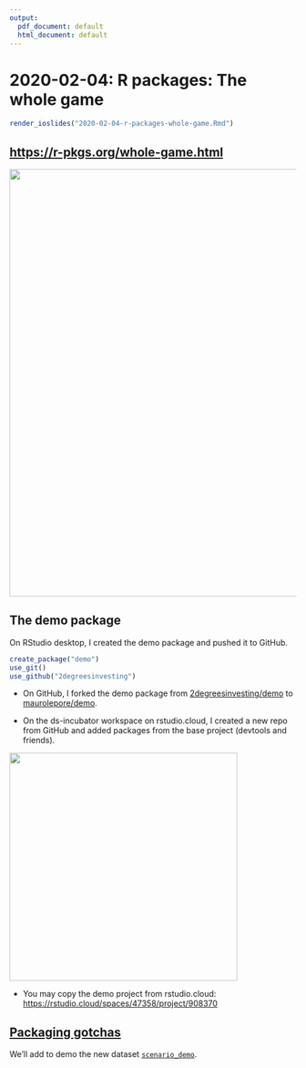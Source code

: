 ```yaml
---
output:
  pdf_document: default
  html_document: default
---
```

# 2020-02-04: R packages: The whole game

```r
render_ioslides("2020-02-04-r-packages-whole-game.Rmd")
```

## <https://r-pkgs.org/whole-game.html>

<img src="https://i.imgur.com/spXKlG3.png" align="center" width = 750 />



## The demo package

On RStudio desktop, I created the demo package and pushed it to GitHub.

```R
create_package("demo")
use_git()
use_github("2degreesinvesting")
```

* On GitHub, I forked the demo package from [2degreesinvesting/demo](https://github.com/2DegreesInvesting/demo) to [maurolepore/demo](https://github.com/maurolepore/demo).

* On the ds-incubator workspace on rstudio.cloud, I created a new repo from GitHub and added packages from the base project (devtools and friends).

<img src="https://i.imgur.com/hmsP7WH.png" align="center" width = 400 />

* You may copy the demo project from rstudio.cloud: <https://rstudio.cloud/spaces/47358/project/908370>



## [Packaging gotchas](https://2degreesinvesting.github.io/ds-incubator/gotchas-when-moving-code-from-a-script-to-an-r-package.html)

We'll add to demo the new dataset [`scenario_demo`](https://github.com/2DegreesInvesting/r2dii.dataraw/blob/master/data-raw/scenario_demo.csv).
